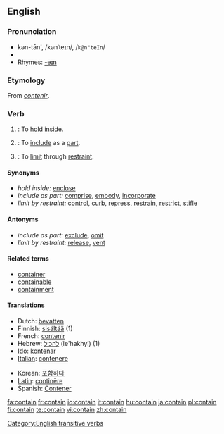 ==English==

===Pronunciation===
* kən-tān', /kənˈteɪn/, /<tt>k@n"teIn</tt>/
* {{audio|en-ca-contain.ogg|Audio (CA)}}
* Rhymes: [[Rhymes:English:-eɪn|-eɪn]]

===Etymology===
From {{OF.}} ''[[contenir]]''.

===Verb===
{{en-verb}}

# {{transitive}}: To [[hold]] [[inside]].
# {{transitive}}: To [[include]] as a [[part]].
# {{transitive}}: To [[limit]] through [[restraint]].

====Synonyms====
* ''hold inside:'' [[enclose]]
* ''include as part:'' [[comprise]], [[embody]], [[incorporate]]
* ''limit by restraint:'' [[control]], [[curb]], [[repress]], [[restrain]], [[restrict]], [[stifle]]

====Antonyms====
* ''include as part:'' [[exclude]], [[omit]]
* ''limit by restraint:'' [[release]], [[vent]]

====Related terms====
* [[container]]
* [[containable]]
* [[containment]]

====Translations====
{{trans-top}}
* Dutch: [[bevatten]]
* Finnish: [[sisältää]] (1)
* French: [[contenir]]
* Hebrew: [[להכיל]] (le'hakhyl) (1)
* [[Ido]]: [[kontenar]]
* [[Italian]]: [[contenere]]
{{trans-mid}}
* Korean: [[포함하다]]
* [[Latin]]: [[continere|continēre]]
* Spanish: [[Contener]]
{{trans-bottom}}

[[Category:English transitive verbs]]

[[fa:contain]]
[[fr:contain]]
[[io:contain]]
[[it:contain]]
[[hu:contain]]
[[ja:contain]]
[[pl:contain]]
[[fi:contain]]
[[te:contain]]
[[vi:contain]]
[[zh:contain]]